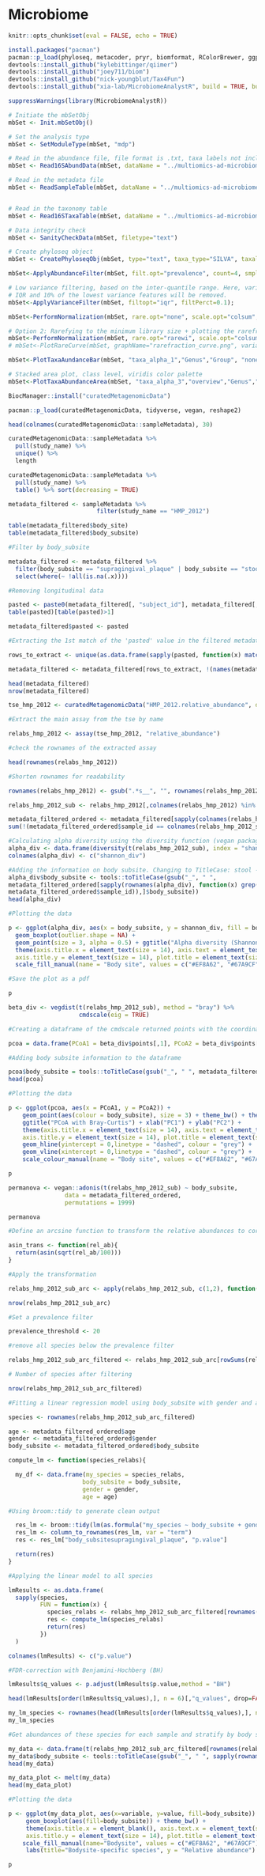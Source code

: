 # Microbiome

```r
knitr::opts_chunk$set(eval = FALSE, echo = TRUE)
```


```r
install.packages("pacman")
pacman::p_load(phyloseq, metacoder, pryr, biomformat, RColorBrewer, ggplot2, gplots, Cairo, igraph, BiocParallel, randomForest, metagenomeSeq, MASS, DESeq2, vegan, RJSONIO, ggfortify, pheatmap, xtable, genefilter, data.table, reshape, stringr, ape, grid, gridExtra, splitstackshape, edgeR, globaltest, R.utils, viridis, ggrepel, ppcor, qs)
devtools::install_github("kylebittinger/qiimer")
devtools::install_github("joey711/biom")
devtools::install_github("nick-youngblut/Tax4Fun")
devtools::install_github("xia-lab/MicrobiomeAnalystR", build = TRUE, build_opts = c("--no-resave-data", "--no-manual"))
```

```r
suppressWarnings(library(MicrobiomeAnalystR))
```

```r
# Initiate the mbSetObj
mbSet <- Init.mbSetObj()

# Set the analysis type
mbSet <- SetModuleType(mbSet, "mdp")

# Read in the abundance file, file format is .txt, taxa labels not included in the abundance file,
mbSet <- Read16SAbundData(mbSet, dataName = "../multiomics-ad-microbiome/data/microbiomeanalyst/skin_otu_table.txt", format = "text", taxa_type = "SILVA", ismetafile="T")

# Read in the metadata file
mbSet <- ReadSampleTable(mbSet, dataName = "../multiomics-ad-microbiome/data/microbiomeanalyst/skin_meta_table.txt")


# Read in the taxonomy table
mbSet <- Read16STaxaTable(mbSet, dataName = "../multiomics-ad-microbiome/data/microbiomeanalyst/skin_taxa_table.txt")

# Data integrity check
mbSet <- SanityCheckData(mbSet, filetype="text")

# Create phyloseq object
mbSet <- CreatePhyloseqObj(mbSet, type="text", taxa_type="SILVA", taxalabel="F")

```

```r
mbSet<-ApplyAbundanceFilter(mbSet, filt.opt="prevalence", count=4, smpl.perc=0.2);

# Low variance filtering, based on the inter-quantile range. Here, variance is calculated using
# IQR and 10% of the lowest variance features will be removed.
mbSet<-ApplyVarianceFilter(mbSet, filtopt="iqr", filtPerct=0.1);

mbSet<-PerformNormalization(mbSet, rare.opt="none", scale.opt="colsum", transform.opt="none");

# Option 2: Rarefying to the minimum library size + plotting the rarefraction curves
mbSet<-PerformNormalization(mbSet, rare.opt="rarewi", scale.opt="colsum", transform.opt="none");
# mbSet<-PlotRareCurve(mbSet, graphName="rarefraction_curve.png", variable="X")
```

```r
mbSet<-PlotTaxaAundanceBar(mbSet, "taxa_alpha_1","Genus","Group", "none", "barraw",10, "set3","sum",10, "bottom", "F", "png");

# Stacked area plot, class level, viridis color palette
mbSet<-PlotTaxaAbundanceArea(mbSet, "taxa_alpha_3","overview","Genus","Group", 10, "viridis","sum",10,"bottom", "F", "png");
```

```r
BiocManager::install("curatedMetagenomicData")
```

```r
pacman::p_load(curatedMetagenomicData, tidyverse, vegan, reshape2)
```

```r
head(colnames(curatedMetagenomicData::sampleMetadata), 30)
```

```r
curatedMetagenomicData::sampleMetadata %>%
  pull(study_name) %>%
  unique() %>%
  length
```

```r
curatedMetagenomicData::sampleMetadata %>%
  pull(study_name) %>%
  table() %>% sort(decreasing = TRUE)
```

```r
metadata_filtered <- sampleMetadata %>%
                         filter(study_name == "HMP_2012")
```

```r
table(metadata_filtered$body_site)
table(metadata_filtered$body_subsite)
```

```r
#Filter by body_subsite

metadata_filtered <- metadata_filtered %>%
  filter(body_subsite == "supragingival_plaque" | body_subsite == "stool") %>%
  select(where(~ !all(is.na(.x))))

#Removing longitudinal data

pasted <- paste0(metadata_filtered[, "subject_id"], metadata_filtered[, "body_site"])
table(pasted)[table(pasted)>1]

metadata_filtered$pasted <- pasted

#Extracting the 1st match of the 'pasted' value in the filtered metadata and returning the corresponding rownames

rows_to_extract <- unique(as.data.frame(sapply(pasted, function(x) match(x, metadata_filtered$pasted))))[,1]

metadata_filtered <- metadata_filtered[rows_to_extract, !(names(metadata_filtered) %in% "pasted")]

head(metadata_filtered)
nrow(metadata_filtered)
```

```r
tse_hmp_2012 <- curatedMetagenomicData("HMP_2012.relative_abundance", dryrun = FALSE)[[1]]
```

```r
#Extract the main assay from the tse by name

relabs_hmp_2012 <- assay(tse_hmp_2012, "relative_abundance")

#check the rownames of the extracted assay

head(rownames(relabs_hmp_2012))

#Shorten rownames for readability

rownames(relabs_hmp_2012) <- gsub(".*s__", "", rownames(relabs_hmp_2012))
```

```r
relabs_hmp_2012_sub <- relabs_hmp_2012[,colnames(relabs_hmp_2012) %in% metadata_filtered$sample_id]
```

```r
metadata_filtered_ordered <- metadata_filtered[sapply(colnames(relabs_hmp_2012_sub), function(x) grep(x, metadata_filtered$sample_id)),]
sum(!(metadata_filtered_ordered$sample_id == colnames(relabs_hmp_2012_sub)))
```

```r
#Calculating alpha diversity using the diversity function (vegan package) and 'Shannon index'
alpha_div <- data.frame(diversity(t(relabs_hmp_2012_sub), index = "shannon"))
colnames(alpha_div) <- c("shannon_div")

#Adding the information on body subsite. Changing to TitleCase: stool -> Stool and supragingival_plaque: Supragingival Plaque
alpha_div$body_subsite <- tools::toTitleCase(gsub("_", " ",
metadata_filtered_ordered[sapply(rownames(alpha_div), function(x) grep(x,
metadata_filtered_ordered$sample_id)),]$body_subsite))
head(alpha_div)

#Plotting the data

p <- ggplot(alpha_div, aes(x = body_subsite, y = shannon_div, fill = body_subsite)) + theme_bw() +
  geom_boxplot(outlier.shape = NA) +
  geom_point(size = 3, alpha = 0.5) + ggtitle("Alpha diversity (Shannon index)") + xlab("Body subsite") + ylab("Shannon diversity") +
  theme(axis.title.x = element_text(size = 14), axis.text = element_text(size = 14), axis.text.y = element_text(size = 14), 
  axis.title.y = element_text(size = 14), plot.title = element_text(size = 14, hjust = 0.5), legend.position = "none") + 
  scale_fill_manual(name = "Body site", values = c("#EF8A62", "#67A9CF"))

#Save the plot as a pdf

p

```
```r

beta_div <- vegdist(t(relabs_hmp_2012_sub), method = "bray") %>%
                    cmdscale(eig = TRUE)

#Creating a dataframe of the cmdscale returned points with the coordinations of the 1st and 2nd PC

pcoa = data.frame(PCoA1 = beta_div$points[,1], PCoA2 = beta_div$points[,2])

#Adding body subsite information to the dataframe

pcoa$body_subsite = tools::toTitleCase(gsub("_", " ", metadata_filtered_ordered[sapply(rownames(pcoa), function(x) grep(x, metadata_filtered_ordered$sample_id)),]$body_subsite))
head(pcoa)

#Plotting the data

p <- ggplot(pcoa, aes(x = PCoA1, y = PCoA2)) + 
    geom_point(aes(colour = body_subsite), size = 3) + theme_bw() + theme(legend.position = "bottom") + 
    ggtitle("PCoA with Bray-Curtis") + xlab("PC1") + ylab("PC2") +
    theme(axis.title.x = element_text(size = 14), axis.text = element_text(size = 14), axis.text.y = element_text(size = 14), 
    axis.title.y = element_text(size = 14), plot.title = element_text(size = 14, hjust = 0.5), legend.position = "bottom") + 
    geom_hline(yintercept = 0,linetype = "dashed", colour = "grey") + 
    geom_vline(xintercept = 0,linetype = "dashed", colour = "grey") +
    scale_colour_manual(name = "Body site", values = c("#EF8A62", "#67A9CF"))

p
```

```r
permanova <- vegan::adonis(t(relabs_hmp_2012_sub) ~ body_subsite,
                data = metadata_filtered_ordered,
                permutations = 1999)

permanova
```

```r
#Define an arcsine function to transform the relative abundances to correct for compositionality-related issues before looking for differentially abundant species

asin_trans <- function(rel_ab){
  return(asin(sqrt(rel_ab/100)))
}

#Apply the transformation

relabs_hmp_2012_sub_arc <- apply(relabs_hmp_2012_sub, c(1,2), function(x) asin_trans(x))
```

```r
nrow(relabs_hmp_2012_sub_arc)
```

```r
#Set a prevalence filter

prevalence_threshold <- 20

#remove all species below the prevalence filter

relabs_hmp_2012_sub_arc_filtered <- relabs_hmp_2012_sub_arc[rowSums(relabs_hmp_2012_sub_arc > 0) > prevalence_threshold, ]

# Number of species after filtering

nrow(relabs_hmp_2012_sub_arc_filtered)
```

```r
#Fitting a linear regression model using body_subsite with gender and age as covariates

species <- rownames(relabs_hmp_2012_sub_arc_filtered)

age <- metadata_filtered_ordered$age
gender <- metadata_filtered_ordered$gender
body_subsite <- metadata_filtered_ordered$body_subsite

compute_lm <- function(species_relabs){

  my_df <- data.frame(my_species = species_relabs, 
                     body_subsite = body_subsite,
                     gender = gender,
                     age = age)

#Using broom::tidy to generate clean output

  res_lm <- broom::tidy(lm(as.formula("my_species ~ body_subsite + gender + age") , data=my_df, na.action = na.omit))
  res_lm <- column_to_rownames(res_lm, var = "term")
  res <- res_lm["body_subsitesupragingival_plaque", "p.value"]

  return(res)
}

#Applying the linear model to all species

lmResults <- as.data.frame(
  sapply(species, 
         FUN = function(x) {
           species_relabs <- relabs_hmp_2012_sub_arc_filtered[rownames(relabs_hmp_2012_sub_arc_filtered) ==x,] 
           res <- compute_lm(species_relabs)
           return(res)
         })
  )

colnames(lmResults) <- c("p.value")

#FDR-correction with Benjamini-Hochberg (BH)

lmResults$q_values <- p.adjust(lmResults$p.value,method = "BH")
```

```r
head(lmResults[order(lmResults$q_values),], n = 6)[,"q_values", drop=FALSE]
```

```r
my_lm_species <- rownames(head(lmResults[order(lmResults$q_values),], n = 3))
my_lm_species

#Get abundances of these species for each sample and stratify by body site

my_data <- data.frame(t(relabs_hmp_2012_sub_arc_filtered[rownames(relabs_hmp_2012_sub_arc_filtered) %in% my_lm_species,]))
my_data$body_subsite <- tools::toTitleCase(gsub("_", " ", sapply(rownames(my_data), function(x) metadata_filtered$body_subsite[grep(x, metadata_filtered$sample_id)])))
head(my_data)

my_data_plot <- melt(my_data)
head(my_data_plot)

#Plotting the data

p <- ggplot(my_data_plot, aes(x=variable, y=value, fill=body_subsite)) + 
     geom_boxplot(aes(fill=body_subsite)) + theme_bw() + 
     theme(axis.title.x = element_blank(), axis.text.x = element_text(size = 14, angle = 45,  hjust=1), axis.text.y = element_text(size = 14), 
     axis.title.y = element_text(size = 14), plot.title = element_text(size = 14, hjust = 0.5), legend.position = "bottom") + 
    scale_fill_manual(name="Bodysite", values = c("#EF8A62", "#67A9CF")) +
     labs(title="Bodysite-specific species", y = "Relative abundance")

p
```


